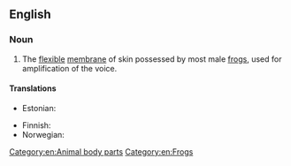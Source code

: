 ==English==
{{wikipedia}}

===Noun===
{{en-noun}}

# The [[flexible]] [[membrane]] of skin possessed by most male [[frog]]s, used for amplification of the voice.

====Translations====
{{trans-top|flexible voice-amplifying membrane of male frog}}
* Estonian: {{t|et|häälepõis}}
{{trans-mid}}
* Finnish: {{t|fi|äänirakko}}
* Norwegian: {{t|no|kvekkepose}}
{{trans-bottom}}

[[Category:en:Animal body parts]]
[[Category:en:Frogs]]